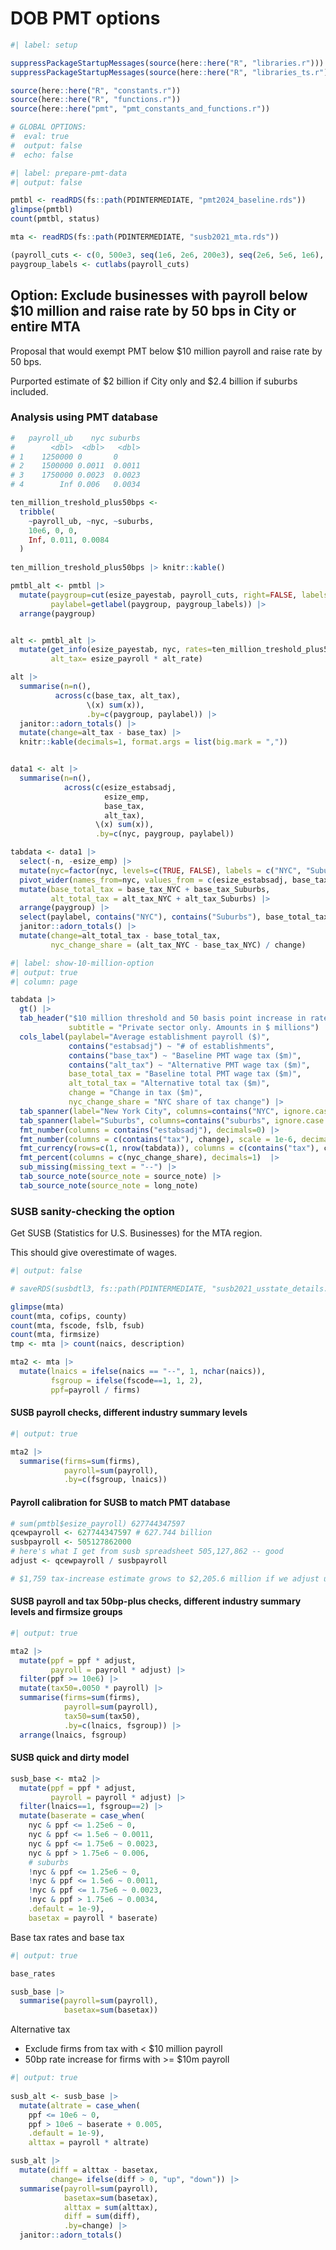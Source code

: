 # DOB PMT options

```r
#| label: setup

suppressPackageStartupMessages(source(here::here("R", "libraries.r")))
suppressPackageStartupMessages(source(here::here("R", "libraries_ts.r")))

source(here::here("R", "constants.r"))
source(here::here("R", "functions.r"))
source(here::here("pmt", "pmt_constants_and_functions.r"))

# GLOBAL OPTIONS:
#  eval: true
#  output: false
#  echo: false

```

```r
#| label: prepare-pmt-data
#| output: false

pmtbl <- readRDS(fs::path(PDINTERMEDIATE, "pmt2024_baseline.rds"))
glimpse(pmtbl)
count(pmtbl, status)

mta <- readRDS(fs::path(PDINTERMEDIATE, "susb2021_mta.rds"))

(payroll_cuts <- c(0, 500e3, seq(1e6, 2e6, 200e3), seq(2e6, 5e6, 1e6), 10e6, Inf, 1.25e6, 1.75e6) |> unique() |> sort())
paygroup_labels <- cutlabs(payroll_cuts)

```

## Option: Exclude businesses with payroll below \$10 million and raise rate by 50 bps in City or entire MTA

Proposal that would exempt PMT below \$10 million payroll and raise rate by 50 bps.

Purported estimate of \$2 billion if City only and \$2.4 billion if suburbs included.

### Analysis using PMT database

```r

#   payroll_ub    nyc suburbs
#        <dbl>  <dbl>   <dbl>
# 1    1250000 0       0     
# 2    1500000 0.0011  0.0011
# 3    1750000 0.0023  0.0023
# 4        Inf 0.006   0.0034

ten_million_treshold_plus50bps <- 
  tribble(
    ~payroll_ub, ~nyc, ~suburbs,
    10e6, 0, 0,
    Inf, 0.011, 0.0084
  )
  
ten_million_treshold_plus50bps |> knitr::kable()

pmtbl_alt <- pmtbl |> 
  mutate(paygroup=cut(esize_payestab, payroll_cuts, right=FALSE, labels=FALSE),
         paylabel=getlabel(paygroup, paygroup_labels)) |> 
  arrange(paygroup)


alt <- pmtbl_alt |> 
  mutate(get_info(esize_payestab, nyc, rates=ten_million_treshold_plus50bps, prefix="alt_"),
         alt_tax= esize_payroll * alt_rate)

alt |>
  summarise(n=n(),
          across(c(base_tax, alt_tax),
                 \(x) sum(x)),
                 .by=c(paygroup, paylabel)) |> 
  janitor::adorn_totals() |> 
  mutate(change=alt_tax - base_tax) |> 
  knitr::kable(decimals=1, format.args = list(big.mark = ","))


data1 <- alt |> 
  summarise(n=n(),
            across(c(esize_estabsadj, 
                     esize_emp,
                     base_tax,
                     alt_tax),
                   \(x) sum(x)),
                   .by=c(nyc, paygroup, paylabel))

tabdata <- data1 |> 
  select(-n, -esize_emp) |> 
  mutate(nyc=factor(nyc, levels=c(TRUE, FALSE), labels = c("NYC", "Suburbs"))) |> 
  pivot_wider(names_from=nyc, values_from = c(esize_estabsadj, base_tax, alt_tax)) |> 
  mutate(base_total_tax = base_tax_NYC + base_tax_Suburbs,
         alt_total_tax = alt_tax_NYC + alt_tax_Suburbs) |> 
  arrange(paygroup) |> 
  select(paylabel, contains("NYC"), contains("Suburbs"), base_total_tax, alt_total_tax) |> 
  janitor::adorn_totals() |> 
  mutate(change=alt_total_tax - base_total_tax,
         nyc_change_share = (alt_tax_NYC - base_tax_NYC) / change)

```

```r
#| label: show-10-million-option
#| output: true
#| column: page

tabdata |> 
  gt() |> 
  tab_header("$10 million threshold and 50 basis point increase in rate",
             subtitle = "Private sector only. Amounts in $ millions") |> 
  cols_label(paylabel="Average establishment payroll ($)",
             contains("estabsadj") ~ "# of establishments",
             contains("base_tax") ~ "Baseline PMT wage tax ($m)",
             contains("alt_tax") ~ "Alternative PMT wage tax ($m)",
             base_total_tax = "Baseline total PMT wage tax ($m)",
             alt_total_tax = "Alternative total tax ($m)",
             change = "Change in tax ($m)",
             nyc_change_share = "NYC share of tax change") |> 
  tab_spanner(label="New York City", columns=contains("NYC", ignore.case = FALSE)) |> 
  tab_spanner(label="Suburbs", columns=contains("suburbs", ignore.case = TRUE)) |> 
  fmt_number(columns = contains("estabsadj"), decimals=0) |>
  fmt_number(columns = c(contains("tax"), change), scale = 1e-6, decimals = 1) |>
  fmt_currency(rows=c(1, nrow(tabdata)), columns = c(contains("tax"), change), scale=1e-6, decimals=1) |> 
  fmt_percent(columns = c(nyc_change_share), decimals=1)  |> 
  sub_missing(missing_text = "--") |> 
  tab_source_note(source_note = source_note) |> 
  tab_source_note(source_note = long_note)

```

### SUSB sanity-checking the option

Get SUSB (Statistics for U.S. Businesses) for the MTA region.

This should give overestimate of wages.

```r
#| output: false

# saveRDS(susbdtl3, fs::path(PDINTERMEDIATE, "susb2021_usstate_details.rds"))

glimpse(mta)
count(mta, cofips, county)
count(mta, fscode, fslb, fsub)
count(mta, firmsize)
tmp <- mta |> count(naics, description)

mta2 <- mta |> 
  mutate(lnaics = ifelse(naics == "--", 1, nchar(naics)),
         fsgroup = ifelse(fscode==1, 1, 2),
         ppf=payroll / firms)

```

#### SUSB payroll checks, different industry summary levels

```r
#| output: true

mta2 |> 
  summarise(firms=sum(firms), 
            payroll=sum(payroll),
            .by=c(fsgroup, lnaics))

```

#### Payroll calibration for SUSB to match PMT database

```r

# sum(pmtbl$esize_payroll) 627744347597
qcewpayroll <- 627744347597 # 627.744 billion
susbpayroll <- 505127862000
# here's what I get from susb spreadsheet 505,127,862 -- good
adjust <- qcewpayroll / susbpayroll

# $1,759 tax-increase estimate grows to $2,205.6 million if we adjust upward by adjust 1.242743

```

#### SUSB payroll and tax 50bp-plus checks, different industry summary levels and firmsize groups

```r
#| output: true

mta2 |> 
  mutate(ppf = ppf * adjust,
         payroll = payroll * adjust) |>
  filter(ppf >= 10e6) |> 
  mutate(tax50=.0050 * payroll) |> 
  summarise(firms=sum(firms), 
            payroll=sum(payroll),
            tax50=sum(tax50),
            .by=c(lnaics, fsgroup)) |> 
  arrange(lnaics, fsgroup)

```

#### SUSB quick and dirty model

```r

susb_base <- mta2 |>  
  mutate(ppf = ppf * adjust,
         payroll = payroll * adjust) |> 
  filter(lnaics==1, fsgroup==2) |> 
  mutate(baserate = case_when(
    nyc & ppf <= 1.25e6 ~ 0,
    nyc & ppf <= 1.5e6 ~ 0.0011,
    nyc & ppf <= 1.75e6 ~ 0.0023,
    nyc & ppf > 1.75e6 ~ 0.006,
    # suburbs
    !nyc & ppf <= 1.25e6 ~ 0,
    !nyc & ppf <= 1.5e6 ~ 0.0011,
    !nyc & ppf <= 1.75e6 ~ 0.0023,
    !nyc & ppf > 1.75e6 ~ 0.0034,
    .default = 1e-9),
    basetax = payroll * baserate)


```

Base tax rates and base tax

```r
#| output: true

base_rates

susb_base |> 
  summarise(payroll=sum(payroll),
            basetax=sum(basetax))

```

Alternative tax

-   Exclude firms from tax with \< \$10 million payroll
-   50bp rate increase for firms with \>= \$10m payroll

```r
#| output: true
  
susb_alt <- susb_base |> 
  mutate(altrate = case_when(
    ppf <= 10e6 ~ 0,
    ppf > 10e6 ~ baserate + 0.005,
    .default = 1e-9),
    alttax = payroll * altrate)

susb_alt |> 
  mutate(diff = alttax - basetax,
         change= ifelse(diff > 0, "up", "down")) |> 
  summarise(payroll=sum(payroll),
            basetax=sum(basetax),
            alttax = sum(alttax),
            diff = sum(diff),
            .by=change) |> 
  janitor::adorn_totals()

```
